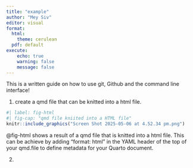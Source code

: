```yaml
---
title: "example"
author: "Mey Siv"
editor: visual
format: 
  html: 
    theme: cerulean
  pdf: default
execute:
    echo: true
    warning: false
    message: false
---
```


This is a written guide on how to use git, Github and the command line interface! 

1. create a qmd file that can be knitted into a html file. 
```r
#| label: fig-html
#| fig-cap: "qmd file kniited into a HTML file"
knitr::include_graphics("Screen Shot 2025-05-06 at 4.52.34 pm.png")

```
@fig-html shows a result of a qmd file that is knitted into a html file. This can be achieve by adding "format: html" in the YAML header of the top of your qmd.file to define metadata for your Quarto document.



2. 